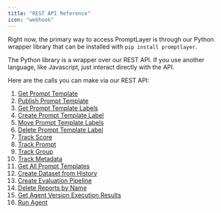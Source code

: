 ```yaml
---
title: "REST API Reference"
icon: "webhook"
---
```


Right now, the primary way to access PromptLayer is through our Python wrapper library that can be installed with `pip install promptlayer`.

The Python library is a wrapper over our REST API. If you use another language, like Javascript, just interact directly with the API.

Here are the calls you can make via our REST API:

1. [Get Prompt Template](/reference/templates-get)
2. [Publish Prompt Template](/reference/templates-publish)
3. [Get Prompt Template Labels](/reference/templates-labels-get)
4. [Create Prompt Template Label](/reference/prompt-labels-create)
5. [Move Prompt Template Labels](/reference/prompt-labels-patch)
6. [Delete Prompt Template Label](/reference/prompt-labels-delete)
7. [Track Score](/reference/track-score)
8. [Track Prompt](/reference/track-prompt)
9. [Track Group](/reference/track-group)
10. [Track Metadata](/reference/track-metadata)
11. [Get All Prompt Templates](/reference/list-prompt-templates)
12. [Create Dataset from History](/reference/dataset-from-filter-params)
13. [Create Evaluation Pipeline](/reference/create-reports)
14. [Delete Reports by Name](/reference/delete-reports-by-name)
15. [Get Agent Version Execution Results](/reference/workflow-version-execution-results)
16. [Run Agent](/reference/run-workflow)

